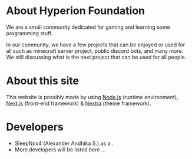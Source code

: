
# About Hyperion Foundation
We are a small community dedicated for gaming and learning some programming stuff.

In our community, we have a few projects that can be enjoyed or used for all such as minecraft server project, public discord bots, and many more. We still discussing what is the next project that can be used for all people.

# About this site
This website is possibly made by using [Node.js](https://nodejs.org) (runtime environment), [Next.js](https://nextjs.org) (front-end framework) & [Nextra](https://nextra.site/) (theme framework).

# Developers
- SleepNov4 (Alexander Andhika S.) as a <FounderText></FounderText>.
- More developers will be listed here ...
